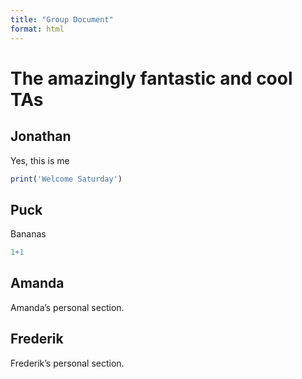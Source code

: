 ```yaml
---
title: "Group Document"
format: html
---
```


# The amazingly fantastic and cool TAs

## Jonathan

Yes, this is me
```r
print('Welcome Saturday')
```


## Puck

Bananas

```r
1+1
```


## Amanda

Amanda's personal section.

## Frederik

Frederik's personal section.
